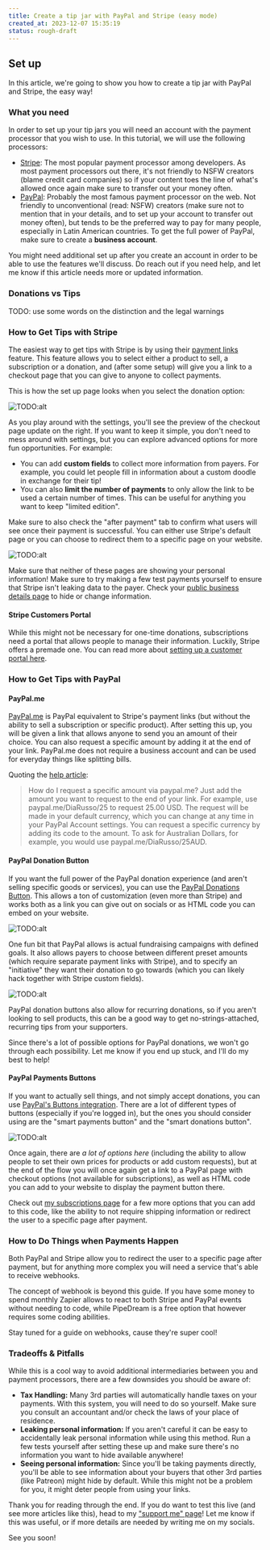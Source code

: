 ```yaml
---
title: Create a tip jar with PayPal and Stripe (easy mode)
created_at: 2023-12-07 15:35:19
status: rough-draft
---
```


## Set up

In this article, we're going to show you how to create a tip jar with PayPal and
Stripe, the easy way!

### What you need

In order to set up your tip jars you will need an account with the payment
processor that you wish to use. In this tutorial, we will use the following
processors:

- [Stripe](https://stripe.com/): The most popular payment processor among
  developers. As most payment processors out there, it's not friendly to NSFW
  creators (blame credit card companies) so if your content toes the line of
  what's allowed once again make sure to transfer out your money often.
- [PayPal](https://www.paypal.com/): Probably the most famous payment processor
  on the web. Not friendly to unconventional (read: NSFW) creators (make sure
  not to mention that in your details, and to set up your account to transfer
  out money often), but tends to be the preferred way to pay for many people,
  especially in Latin American countries. To get the full power of PayPal, make
  sure to create a **business account**.

<div class="warning">

You might need additional set up after you create an account in order to be able
to use the features we'll discuss. Do reach out if you need help, and let me
know if this article needs more or updated information.

</div>

### Donations vs Tips

TODO: use some words on the distinction and the legal warnings

### How to Get Tips with Stripe

The easiest way to get tips with Stripe is by using their [payment
links](https://stripe.com/docs/payment-links) feature. This feature allows you
to select either a product to sell, a subscription or a donation, and (after
some setup) will give you a link to a checkout page that you can give to anyone
to collect payments.

This is how the set up page looks when you select the donation option:

![TODO:alt](./choose-what-to-pay-stripe.png)

As you play around with the settings, you'll see the preview of the checkout
page update on the right. If you want to keep it simple, you don't need to mess
around with settings, but you can explore advanced options for more fun
opportunities. For example:

- You can add **custom fields** to collect more information from payers. For
  example, you could let people fill in information about a custom doodle in
  exchange for their tip!
- You can also **limit the number of payments** to only allow the link to be
  used a certain number of times. This can be useful for anything you want to
  keep "limited edition".

Make sure to also check the "after payment" tab to confirm what users will see
once their payment is successful. You can either use Stripe's default page or
you can choose to redirect them to a specific page on your website.

![TODO:alt](./after-payment-stripe.png)

<div class="warning">

Make sure that neither of these pages are showing your personal information!
Make sure to try making a few test payments yourself to ensure that Stripe isn't
leaking data to the payer. Check your [public business details
page](https://dashboard.stripe.com/settings/public) to hide or change
information.

</div>

#### Stripe Customers Portal

While this might not be necessary for one-time donations, subscriptions need a
portal that allows people to manage their information. Luckily, Stripe offers a
premade one. You can read more about [setting up a customer portal
here](https://stripe.com/docs/no-code/customer-portal).

### How to Get Tips with PayPal

#### PayPal.me

[PayPal.me](https://www.paypal.com/paypalme/) is PayPal equivalent to Stripe's
payment links (but without the ability to sell a subscription or specific
product). After setting this up, you will be given a link that allows anyone to
send you an amount of their choice. You can also request a specific amount by
adding it at the end of your link. PayPal.me does not require a business account
and can be used for everyday things like splitting bills.

Quoting the [help
article](https://www.paypal.com/us/cshelp/article/what-is-paypalme-help432):

> How do I request a specific amount via paypal.me? Just add the amount you want
> to request to the end of your link. For example, use paypal.me/DiaRusso/25 to
> request 25.00 USD. The request will be made in your default currency, which
> you can change at any time in your PayPal Account settings. You can request a
> specific currency by adding its code to the amount. To ask for Australian
> Dollars, for example, you would use paypal.me/DiaRusso/25AUD.

#### PayPal Donation Button

If you want the full power of the PayPal donation experience (and aren't selling
specific goods or services), you can use the [PayPal Donations
Button](https://www.paypal.com/donate/buttons/manage). This allows a ton of
customization (even more than Stripe) and works both as a link you can give out
on socials or as HTML code you can embed on your website.

![TODO:alt](./paypal-options.png)

One fun bit that PayPal allows is actual fundraising campaigns with defined
goals. It also allows payers to choose between different preset amounts (which
require separate payment links with Stripe), and to specify an "initiative" they
want their donation to go towards (which you can likely hack together with
Stripe custom fields).

![TODO:alt](./campaign-page-preview.png)

PayPal donation buttons also allow for recurring donations, so if you aren't
looking to sell products, this can be a good way to get no-strings-attached,
recurring tips from your supporters.

<div class="warning">

Since there's a lot of possible options for PayPal donations, we won't go through
each possibility. Let me know if you end up stuck, and I'll do my best to help!

</div>

#### PayPal Payments Buttons

If you want to actually sell things, and not simply accept donations, you can use
[PayPal's Buttons integration](https://www.paypal.com/buttons/). There are a lot
of different types of buttons (especially if you're logged in), but the ones you
should consider using are the "smart payments button" and the "smart donations button".

![TODO:alt](./paypal-buttons.png)

Once again, there are _a lot of options here_ (including the ability to allow
people to set their own prices for products or add custom requests), but at the
end of the flow you will once again get a link to a PayPal page with checkout
options (not available for subscriptions), as well as HTML code you can add to
your website to display the payment button there.

Check out [my subscriptions page](https://github.com/essential-randomness/essential-random/blob/97cff874198d07612e4d668c01d35cdc4d24e8a0/src/components/PayPalButton.tsx#L23)
for a few more options that you can add to this code, like the ability to not require
shipping information or redirect the user to a specific page after payment.

### How to Do Things when Payments Happen

Both PayPal and Stripe allow you to redirect the user to a specific page after payment,
but for anything more complex you will need a service that's able to receive webhooks.

The concept of webhook is beyond this guide. If you have some money to spend monthly
Zapier allows to react to both Stripe and PayPal events without needing to code, while
PipeDream is a free option that however requires some coding abilities.

Stay tuned for a guide on webhooks, cause they're super cool!

### Tradeoffs & Pitfalls

While this is a cool way to avoid additional intermediaries between you and payment
processors, there are a few downsides you should be aware of:

- **Tax Handling:** Many 3rd parties will automatically handle taxes on your payments.
  With this system, you will need to do so yourself. Make sure you consult an accountant
  and/or check the laws of your place of residence.
- **Leaking personal information:** If you aren't careful it can be easy to accidentally
  leak personal information while using this method. Run a few tests yourself after setting
  these up and make sure there's no information you want to hide available anywhere!
- **Seeing personal information:** Since you'll be taking payments directly, you'll be
  able to see information about your buyers that other 3rd parties (like Patreon) might
  hide by default. While this might not be a problem for you, it might deter people from
  using your links.

Thank you for reading through the end. If you do want to test this live (and see more
articles like this), head to my ["support me" page](/support-me#donate)! Let me know
if this was useful, or if more details are needed by writing me on my socials.

See you soon!

<style>{`
    .warning {
        background-color: yellow;
    }
`}</style>
